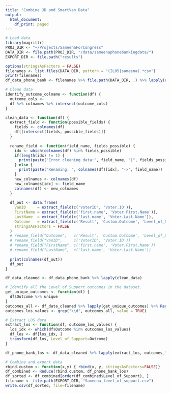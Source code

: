 ```yaml
---
title: "Combine JD and SmartVan Data"
output:
  html_document:
    df_print: paged
---
```


```r
# Load data
library(magrittr)
PROJ_DIR <- "~/Projects/SameenaForCongress"
DATA_DIR <- file.path(PROJ_DIR, "/data/sameenaphonebankingdata/")
EXPORT_DIR <- file.path("results")

options(stringsAsFactors = FALSE)
filenames <- list.files(DATA_DIR, pattern = "(IL05|sameena).*csv")
print(filenames)
df_data_phone_bank <- filenames %>% file.path(DATA_DIR, .) %>% lapply(read.csv, stringsAsFactors=FALSE)
```
```r
# Clean data
identify_outcome_colname <- function(df) {
  outcome_cols <- 
  df %>% colnames %>% intersect(outcome_cols)
}

clean_data <- function(df) {
  extract_field <- function(possible_fields) {
    fields <- colnames(df)
    df[[intersect(fields, possible_fields)]]
  }
  
  rename_field <- function(field_name, fields_possible) {
    idx <- which(colnames(df) %in% fields_possible)
    if(length(idx) != 1) {
      print(paste("Error cleaning data:", field_name, "|", fields_possible))
    } else {
      print(paste("Renaming: ", colnames(df)[idx], "->", field_name))
    }
    new_colnames <- colnames(df)
    new_colnames[idx] <- field_name
    colnames(df) <- new_colnames
  }
  
  df_out <- data.frame(
    VanID     = extract_field(c('VoterID', 'Voter.ID')),
    FirstName = extract_field(c('first.name', 'Voter.First.Name')),
    LastName  = extract_field(c('last.name', 'Voter.Last.Name')),
    Outcome   = extract_field(c('Result', 'Custom.Outcome', 'Level_of_Support')),
    stringsAsFactors = FALSE
  )
  # rename_field("Outcome",   c('Result', 'Custom.Outcome', 'Level_of_Support'))
  # rename_field("VanID",     c('VoterID', 'Voter.ID'))
  # rename_field("FirstName", c('first.name', 'Voter.First.Name'))
  # rename_field("LastName",  c('last.name', 'Voter.Last.Name'))
  
  print(colnames(df_out))
  df_out
}

df_data_cleaned <- df_data_phone_bank %>% lapply(clean_data)
```
```r
# Identify all the Level of Support outcomes in the dataset.
get_unique_outcomes <- function(df) { 
  df$Outcome %>% unique
}
outcomes_all <- df_data_cleaned %>% lapply(get_unique_outcomes) %>% Reduce(c, .) %>% unique
outcomes_los_values <- grep("\\d", outcomes_all, value = TRUE)
```

```r
# Extract LOS data
extract_los <- function(df, outcome_los_values) {
  los_idx <- which(df$Outcome %in% outcomes_los_values)
  df_los <- df[los_idx, ] 
  transform(df_los, Level_of_Support=Outcome)
}

df_phone_bank_los <- df_data_cleaned %>% lapply(extract_los, outcomes_los_values)
```

```r
# Combine and export data
rbind.custom <- function(x,y) { rbind(x, y, stringsAsFactors=FALSE)}
df_combined <- Reduce(rbind.custom, df_phone_bank_los)
df_sorted <- df_combined[order(df_combined$Level_of_Support), ]
filename <- file.path(EXPORT_DIR, "Sameena_level_of_support.csv")
write.csv(df_sorted, file=filename)
```